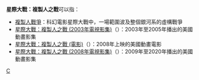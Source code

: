 {{noteTA
|G1=星際大戰
}}

'''星際大戰：複製人之戰'''可以指：

*[[複製人戰爭|複製人戰爭]]：科幻電影星際大戰中，一場範圍波及整個銀河系的虛構戰爭
*[[星際大戰：複製人之戰_(2003年電視影集)|星際大戰：複製人之戰 (2003年電視影集)]]（{{lang-en|Star Wars: Clone Wars}}）：2003年至2005年播出的美國動畫影集
*[[星際大戰：複製人之戰_(電影)|星際大戰：複製人之戰 (電影)]]（{{lang-en|Star Wars: The Clone Wars}}）：2008年上映的美國動畫電影
*[[星際大戰：複製人之戰_(2008年電視影集)|星際大戰：複製人之戰 (2008年電視影集)]]（{{lang-en|Star Wars: The Clone Wars}}）：2009年至2020年播出的美國動畫影集

{{disambig|cat=八字以上作品消歧義}}
[[Category:星際大戰|C]]
